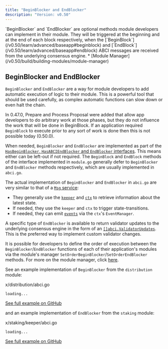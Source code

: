 ```yaml
---
title: "BeginBlocker and EndBlocker"
description: "Version: v0.50"
---
```


<Note>
  `BeginBlocker` and `EndBlocker` are optional methods module developers can implement in their module. They will be triggered at the beginning and at the end of each block respectively, when the [`BeginBlock`](/v0.50/learn/advanced/baseapp#beginblock) and [`EndBlock`](/v0.50/learn/advanced/baseapp#endblock) ABCI messages are received from the underlying consensus engine.
</Note>

<Note>
  * [Module Manager](/v0.50/build/building-modules/module-manager)
</Note>

## BeginBlocker and EndBlocker[​](#beginblocker-and-endblocker-1 "Direct link to BeginBlocker and EndBlocker")

`BeginBlocker` and `EndBlocker` are a way for module developers to add automatic execution of logic to their module. This is a powerful tool that should be used carefully, as complex automatic functions can slow down or even halt the chain.

In 0.47.0, Prepare and Process Proposal were added that allow app developers to do arbitrary work at those phases, but they do not influence the work that will be done in BeginBlock. If an application required `BeginBlock` to execute prior to any sort of work is done then this is not possible today (0.50.0).

When needed, `BeginBlocker` and `EndBlocker` are implemented as part of the [`HasBeginBlocker`, `HasABCIEndBlocker` and `EndBlocker` interfaces](/v0.50/build/building-modules/module-manager#appmodule). This means either can be left-out if not required. The `BeginBlock` and `EndBlock` methods of the interface implemented in `module.go` generally defer to `BeginBlocker` and `EndBlocker` methods respectively, which are usually implemented in `abci.go`.

The actual implementation of `BeginBlocker` and `EndBlocker` in `abci.go` are very similar to that of a [`Msg` service](/v0.50/build/building-modules/msg-services):

* They generally use the [`keeper`](/v0.50/build/building-modules/keeper) and [`ctx`](/v0.50/learn/advanced/context) to retrieve information about the latest state.
* If needed, they use the `keeper` and `ctx` to trigger state-transitions.
* If needed, they can emit [`events`](/v0.50/learn/advanced/events) via the `ctx`'s `EventManager`.

A specific type of `EndBlocker` is available to return validator updates to the underlying consensus engine in the form of an [`[]abci.ValidatorUpdates`](https://docs.cometbft.com/v0.37/spec/abci/abci++_methods#endblock). This is the preferred way to implement custom validator changes.

It is possible for developers to define the order of execution between the `BeginBlocker`/`EndBlocker` functions of each of their application's modules via the module's manager `SetOrderBeginBlocker`/`SetOrderEndBlocker` methods. For more on the module manager, click [here](/v0.50/build/building-modules/module-manager#manager).

See an example implementation of `BeginBlocker` from the `distribution` module:

x/distribution/abci.go

```
loading...
```

[See full example on GitHub](https://github.com/cosmos/cosmos-sdk/blob/v0.50.0-alpha.0/x/distribution/abci.go#L14-L38)

and an example implementation of `EndBlocker` from the `staking` module:

x/staking/keeper/abci.go

```
loading...
```

[See full example on GitHub](https://github.com/cosmos/cosmos-sdk/blob/v0.50.0-alpha.0/x/staking/keeper/abci.go#L22-L27)

